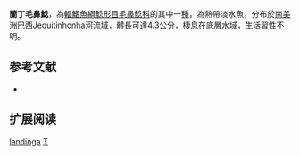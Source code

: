 {{Speciesbox
| name = 蘭丁毛鼻鯰
| image = 
| image_width = 
| status = NE
| status_system = IUCN3.1
| genus = Trichomycterus
| species = landinga
| authority = Triques & Vono, 2004
| synonyms = 
}}

'''蘭丁毛鼻鯰'''，為[[輻鰭魚綱|輻鰭魚綱]][[鯰形目|鯰形目]][[毛鼻鯰科|毛鼻鯰科]]的其中一[[種|種]]，為熱帶淡水魚，分布於[[南美洲|南美洲]][[巴西|巴西]]Jequitinhonha河流域，體長可達4.3公分，棲息在底層水域，生活習性不明。

== 参考文献 ==
*{{FishBase_species|genus=Trichomycterus|species|landinga|year=2014|month=11}}

== 扩展阅读 ==
{{refbegin}}
{{wikispecies-inline|Trichomycterus landinga|蘭丁毛鼻鯰}}
{{refend}}
{{Taxonbar|from=Q5403266}}

[[Category:毛鼻鯰属|landinga]]
[[Category:2004年描述的鱼类|T]]

{{鯰形目小作品}}